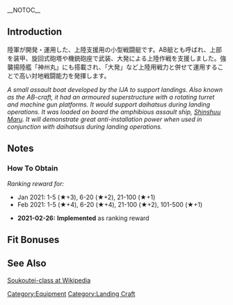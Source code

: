 __NOTOC__
{{EquipmentInfo|408}}

==Introduction==
陸軍が開発・運用した、上陸支援用の小型戦闘艇です。AB艇とも呼ばれ、上部を装甲、旋回式砲塔や機銃砲座で武装、大発による上陸作戦を支援しました。強襲揚陸艦「神州丸」にも搭載され、「大発」など上陸用戦力と併せて運用することで高い対地戦闘能力を発揮します。

''A small assault boat developed by the IJA to support landings. Also known as the AB-craft, it had an armoured superstructure with a rotating turret and machine gun platforms. It would support daihatsus during landing operations. It was loaded on board the amphibious assault ship, [[Shinshuu Maru]]. It will demonstrate great anti-installation power when used in conjunction with daihatsus during landing operations.''

==Notes==
<div class="mw-collapsible"><h3>How To Obtain</h3>
<div class="mw-collapsible-content">
''Ranking reward for:''
* Jan 2021: 1-5 (★+3), 6-20 (★+2), 21-100 (★+1)
* Feb 2021: 1-5 (★+4), 6-20 (★+4), 21-100 (★+2), 101-500 (★+1)

</div></div>


<div class="mw-collapsible><h3>Updates History</h3>
<div class="mw-collapsible-content>
* '''2021-02-26:''' '''Implemented''' as ranking reward
</div></div>

==Fit Bonuses==
{{:Soukoutei_(Armored_Boat_Class)/Bonuses}}

==See Also==
[https://en.wikipedia.org/wiki/Soukoutei-class_armored_boat Soukoutei-class at Wikipedia]
{{Equipmentlist}}
[[Category:Equipment]]
[[Category:Landing Craft]]